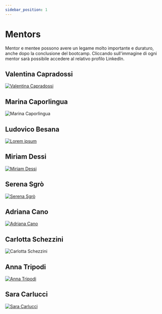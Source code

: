 ```yaml
---
sidebar_position: 1
---
```


# Mentors

Mentor e mentee possono avere un legame molto importante e duraturo, anche dopo la conclusione del bootcamp. 
Cliccando sull'immagine di ogni mentor sarà possibile accedere al relativo profilo LinkedIn.

## Valentina Capradossi

<a href="https://www.linkedin.com/in/valentina-capradossi/">

![Valentina Capradossi](./img/mentors-shetech/image-2.png)

</a>

## Marina Caporlingua

![Marina Caporlingua](./img/mentors-shetech/image-1.png)

## Ludovico Besana

<a href="https://www.linkedin.com/in/#/ludovicobesana">

![Lorem ipsum](./img/mentors-shetech/ludovico-besana.png)

</a>

## Miriam Dessi

<a href="https://www.linkedin.com/in/dessimiriam/">

![Miriam Dessi](./img/mentors-shetech/image-4.png)

</a>


## Serena Sgrò

<a href="https://www.linkedin.com/in/serena-sgr%C3%B2/">

![Serena Sgrò](./img/mentors-shetech/serena-sgrò.png)

</a>


## Adriana Cano

<a href="https://www.linkedin.com/in/adriana-cano/">

![Adriana Cano](./img/mentors-shetech/image-5.png)

</a>


## Carlotta Schezzini

![Carlotta Schezzini](./img/mentors-shetech/image-6.png)

## Anna Tripodi

<a href="https://www.linkedin.com/in/anna-tripodi-57a29a6b/">

![Anna Tripodi](./img/mentors-shetech/image-7.png)

</a>

## Sara Carlucci

<a href="https://www.linkedin.com/in/sara-carlucci-8aab9a122/">

![Sara Carlucci](./img/mentors-shetech/image-8.png)

</a>

